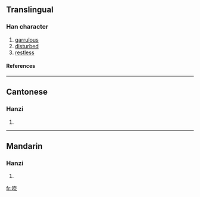 {{see|嘵}}

==Translingual==
===Han character===
{{Han char|rn=30|rad=口|as=06|sn=9|four=|canj=口十心山 (RJPU)}}
# [[garrulous]]
# [[disturbed]]
# [[restless]]
====References====
{{Han ref|kx=0189.271|hdz=10614.020|uh=54D3|ud=21715}}
----
==Cantonese==
===Hanzi===
{{yue-hanzi|jyut=|y=hiu1}}
# {{defn|Cantonese}}
----
==Mandarin==
===Hanzi===
{{cmn-hanzi|tra=嘵|pin=[[xiāo]] (xiao1)|wg=hsiao<sup>1</sup>}}
# {{defn|Mandarin}}

[[fr:哓]]